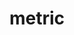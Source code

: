 # metric


<ul className="grid grid-cols-1 md:grid-cols-2 lg:grid-cols-3 xl:grid-cols-4 gap-4 -ml-6">
<ReferenceCard
    title="Calmar"
    description="Get calmar ratio"
    url="/sdk/reference/portfolio/metric/calmar"
    chevron={false}
/>
<ReferenceCard
    title="Commonsense"
    description="Get common sense ratio"
    url="/sdk/reference/portfolio/metric/commonsense"
    chevron={false}
/>
<ReferenceCard
    title="Gaintopain"
    description="Get Pain-to-Gain ratio based on historical data"
    url="/sdk/reference/portfolio/metric/gaintopain"
    chevron={false}
/>
<ReferenceCard
    title="Information"
    description="Get information ratio"
    url="/sdk/reference/portfolio/metric/information"
    chevron={false}
/>
<ReferenceCard
    title="Jensens"
    description="Get jensen's alpha"
    url="/sdk/reference/portfolio/metric/jensens"
    chevron={false}
/>
<ReferenceCard
    title="Kelly"
    description="Get kelly criterion"
    url="/sdk/reference/portfolio/metric/kelly"
    chevron={false}
/>
<ReferenceCard
    title="Kurtosis"
    description="Get kurtosis for portfolio and benchmark selected"
    url="/sdk/reference/portfolio/metric/kurtosis"
    chevron={false}
/>
<ReferenceCard
    title="Maxdrawdown"
    description="Get maximum drawdown ratio for portfolio and benchmark selected"
    url="/sdk/reference/portfolio/metric/maxdrawdown"
    chevron={false}
/>
<ReferenceCard
    title="Payoff"
    description="Get payoff ratio"
    url="/sdk/reference/portfolio/metric/payoff"
    chevron={false}
/>
<ReferenceCard
    title="Profitfactor"
    description="Get profit factor"
    url="/sdk/reference/portfolio/metric/profitfactor"
    chevron={false}
/>
<ReferenceCard
    title="Rsquare"
    description="Get R2 Score for portfolio and benchmark selected"
    url="/sdk/reference/portfolio/metric/rsquare"
    chevron={false}
/>
<ReferenceCard
    title="Sharpe"
    description="Get sharpe ratio for portfolio and benchmark selected"
    url="/sdk/reference/portfolio/metric/sharpe"
    chevron={false}
/>
<ReferenceCard
    title="Skew"
    description="Get skewness for portfolio and benchmark selected"
    url="/sdk/reference/portfolio/metric/skew"
    chevron={false}
/>
<ReferenceCard
    title="Sortino"
    description="Get sortino ratio for portfolio and benchmark selected"
    url="/sdk/reference/portfolio/metric/sortino"
    chevron={false}
/>
<ReferenceCard
    title="Tail"
    description="Get tail ratio"
    url="/sdk/reference/portfolio/metric/tail"
    chevron={false}
/>
<ReferenceCard
    title="Trackerr"
    description="Get tracking error"
    url="/sdk/reference/portfolio/metric/trackerr"
    chevron={false}
/>
<ReferenceCard
    title="Volatility"
    description="Get volatility for portfolio and benchmark selected"
    url="/sdk/reference/portfolio/metric/volatility"
    chevron={false}
/>
</ul>
